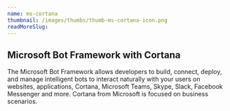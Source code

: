 ```yaml
---
name: ms-cortana
thumbnail: /images/thumbs/thumb-ms-cortana-icon.png
readMoreSlug:
---
```


## Microsoft Bot Framework with Cortana

The Microsoft Bot Framework allows developers to build, connect, deploy, and manage intelligent bots to interact naturally with your users on websites, applications, Cortana, Microsoft Teams, Skype, Slack, Facebook Messenger and more. Cortana from Microsoft is focused on business scenarios.
